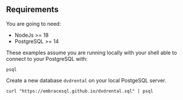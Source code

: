 

## Requirements

You are going to need:

* NodeJs >= 18
* PostgreSQL >= 14

These examples assume you are running locally with your shell able to connect
to your PostgreSQL with:

```shell
psql
```

Create a new database `dvdrental` on your local PostgeSQL server.

```shell
curl "https://embracesql.github.io/dvdrental.sql" | psql
```
